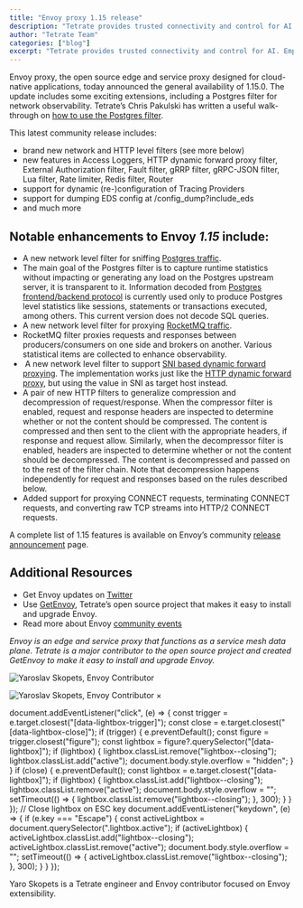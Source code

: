 ```yaml
---
title: "Envoy proxy 1.15 release"
description: "Tetrate provides trusted connectivity and control for AI. Empower developers while safeguarding the business. Built atop the proven Envoy proxy & Envoy AI Gateway."
author: "Tetrate Team"
categories: ["blog"]
excerpt: "Tetrate provides trusted connectivity and control for AI. Empower developers while safeguarding the business. Built atop the proven Envoy proxy & Envoy AI Gateway."
---
```


Envoy proxy, the open source edge and service proxy designed for cloud-native applications, today announced the general availability of 1.15.0. The update includes some exciting extensions, including a Postgres filter for network observability. Tetrate’s Chris Pakulski has written a useful walk-through on [how to use the Postgres filter](/blog/using-envoys-postgres-filter-for-network-observability/). 

This latest community release includes:

*   brand new network and HTTP level filters (see more below)
*   new features in Access Loggers, HTTP dynamic forward proxy filter, External Authorization filter, Fault filter, gRRP filter, gRPC-JSON filter, Lua filter, Rate limiter, Redis filter, Router
*   support for dynamic (re-)configuration of Tracing Providers 
*   support for dumping EDS config at /config\_dump?include\_eds
*   and much more 

## [](#notable-enhancements-to-envoy-115-include)**Notable enhancements to Envoy _1.15_ include:**

*   A new network level filter for sniffing [Postgres traffic](https://www.envoyproxy.io/docs/envoy/latest/intro/arch_overview/other_protocols/postgres). 
*   The main goal of the Postgres filter is to capture runtime statistics without impacting or generating any load on the Postgres upstream server, it is transparent to it. Information decoded from [Postgres frontend/backend protocol](https://www.postgresql.org/docs/current/protocol.html) is currently used only to produce Postgres level statistics like sessions, statements or transactions executed, among others. This current version does not decode SQL queries.
*   A new network level filter for proxying [RocketMQ traffic](https://www.envoyproxy.io/docs/envoy/latest/configuration/listeners/network_filters/rocketmq_proxy_filter). 
*   RocketMQ filter proxies requests and responses between producers/consumers on one side and brokers on another. Various statistical items are collected to enhance observability.
*    A new network level filter to support [SNI based dynamic forward proxying](https://www.envoyproxy.io/docs/envoy/latest/configuration/listeners/network_filters/postgres_proxy_filter). The implementation works just like the [HTTP dynamic forward proxy](https://www.envoyproxy.io/docs/envoy/latest/intro/arch_overview/http/http_proxy), but using the value in SNI as target host instead.
*   A pair of new HTTP filters to generalize compression and decompression of request/response. When the compressor filter is enabled, request and response headers are inspected to determine whether or not the content should be compressed. The content is compressed and then sent to the client with the appropriate headers, if response and request allow. Similarly, when the decompressor filter is enabled, headers are inspected to determine whether or not the content should be decompressed. The content is decompressed and passed on to the rest of the filter chain. Note that decompression happens independently for request and responses based on the rules described below.
*   Added support for proxying CONNECT requests, terminating CONNECT requests, and converting raw TCP streams into HTTP/2 CONNECT requests. 

A complete list of 1.15 features is available on Envoy’s community [release announcement](https://www.envoyproxy.io/docs/envoy/latest/version_history/v1.15.0) page.

## [](#additional-resources)**Additional Resources**

*   Get Envoy updates on [Twitter](https://twitter.com/envoyproxy)
*   Use [GetEnvoy](https://www.getenvoy.io/), Tetrate’s open source project that makes it easy to install and upgrade Envoy.
*   Read more about Envoy [community events](https://github.com/envoyproxy/envoy#community-meeting)

_Envoy is an edge and service proxy that functions as a service mesh data plane. Tetrate is a major contributor to the open source project and created GetEnvoy to make it easy to install and upgrade Envoy._ 

![Yaroslav Skopets, Envoy Contributor](img1)

![Yaroslav Skopets, Envoy Contributor](img1) ×

document.addEventListener("click", (e) => { const trigger = e.target.closest("\[data-lightbox-trigger\]"); const close = e.target.closest("\[data-lightbox-close\]"); if (trigger) { e.preventDefault(); const figure = trigger.closest("figure"); const lightbox = figure?.querySelector("\[data-lightbox\]"); if (lightbox) { lightbox.classList.remove("lightbox--closing"); lightbox.classList.add("active"); document.body.style.overflow = "hidden"; } } if (close) { e.preventDefault(); const lightbox = e.target.closest("\[data-lightbox\]"); if (lightbox) { lightbox.classList.add("lightbox--closing"); lightbox.classList.remove("active"); document.body.style.overflow = ""; setTimeout(() => { lightbox.classList.remove("lightbox--closing"); }, 300); } } }); // Close lightbox on ESC key document.addEventListener("keydown", (e) => { if (e.key === "Escape") { const activeLightbox = document.querySelector(".lightbox.active"); if (activeLightbox) { activeLightbox.classList.add("lightbox--closing"); activeLightbox.classList.remove("active"); document.body.style.overflow = ""; setTimeout(() => { activeLightbox.classList.remove("lightbox--closing"); }, 300); } } });

Yaro Skopets is a Tetrate engineer and Envoy contributor focused on Envoy extensibility.